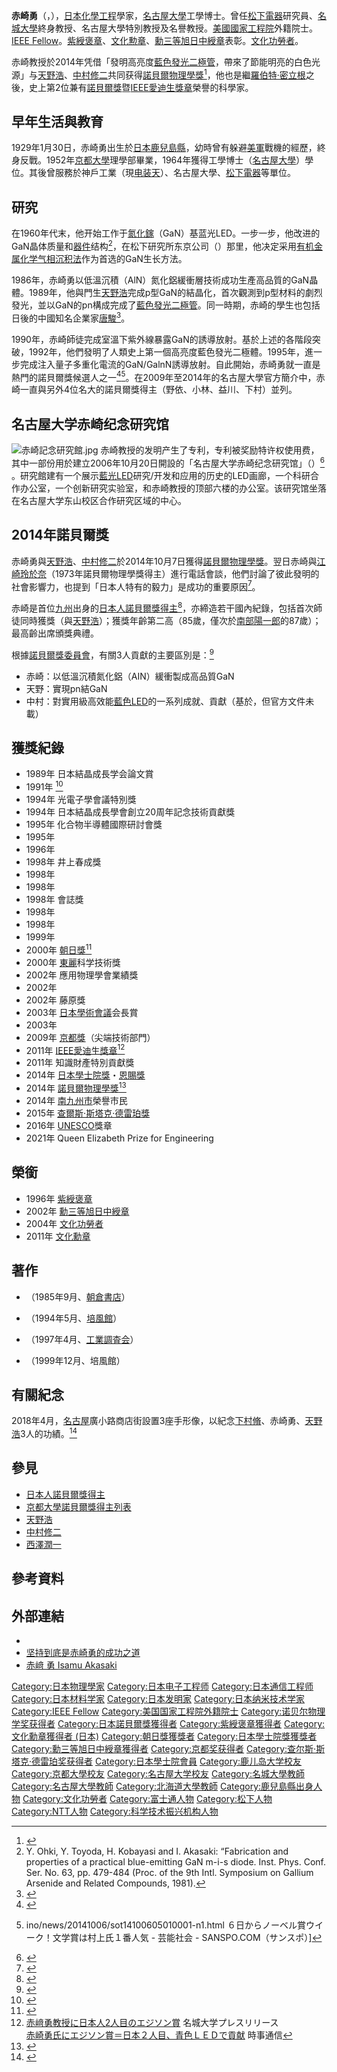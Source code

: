 {{Correct title|赤﨑勇|reason=命名}}
{{Infobox scientist
| name              = 赤崎勇{{Nobel icon|2014年諾貝爾物理學獎|諾貝爾物理學獎}}<br>{{lang|ja|赤﨑 勇（あかさき いさむ）}}
| image             = Isamu_Akasaki_20141211.jpg <!-- only free-content images are allowed for depicting living people - see [[WP:NONFREE|WP:NONFREE]] -->
| image_size        = 
| alt               = 
| caption           = 
| birth_date        = {{Birth date|1929|1|30|mf=y}}
| birth_place       = {{EOJ}}[[鹿兒島縣|鹿兒島縣]][[川邊郡|川邊郡]][[知覽町|知覽村]]（現[[南九州市|南九州市]]）
| death_date        = {{Death date and age|2021|4|1|1929|1|30}} 
| death_place       = {{JPN}}[[愛知縣|愛知縣]][[名古屋市|名古屋市]]
| residence         = 
| citizenship       = 
| nationality       = {{JPN}}
| fields            = [[物理學|物理學]]、工程學
| workplaces        = [[松下電器|松下電器]]<br>[[名城大學|名城大學]]<br>[[名古屋大學|名古屋大學]]
| alma_mater        = [[京都大學|京都大學]]<br>[[名古屋大學|名古屋大學]]
| doctoral_advisor  = 
| academic_advisors = 
| doctoral_students = [[File:Nobel_prize_medal.svg|20px]][[天野浩|天野浩]]
| notable_students  = 
| known_for         = 開發[[氮化鎵|氮化鎵]]結晶化技術，完成世界第一個高亮度的[[藍色發光二極管|藍色發光二極管]]
| author_abbrev_bot = 
| author_abbrev_zoo = 
| influences        = 
| influenced        = 
| awards            =  {{link-ja|C&C獎|C&C賞}}（1998）<br>{{lang|en|IEEE Jack A. Morton Award}}（1998）<br>[[朝日獎|朝日獎]]（2000）<br>[[文化功勞者|文化功勞者]]（2004）<br>[[京都獎|京都獎]]（2009）<br>[[IEEE愛迪生獎章|IEEE愛迪生獎章]]（2011）<br>[[文化勋章_(日本)|文化勳章]]（2011）<br>[[日本學士院獎|日本學士院獎]]・[[恩賜獎|恩賜獎]]（2014）<br>[[諾貝爾物理學獎|諾貝爾物理學獎]]（2014）<br>[[查爾斯·斯塔克·德雷珀獎|查爾斯·斯塔克·德雷珀獎]]（2015）
| signature         = <!--(filename only)-->
| signature_alt     = 
| footnotes         = 親屬：<br>{{link-ja|赤崎正則|赤崎正則}}（兄）
| spouse            = 赤崎陵子
}}
{{Japanese|japanese=赤﨑 勇|kana=あかさき いさむ|romaji=Akasaki Isamu}}

'''赤崎勇'''（{{jpn|j=赤﨑 勇|hg=あかさき いさむ|rm=Akasaki Isamu|f=h}}，{{bd|1929年|1月30日|2021年|4月1日|catIdx=Akasaki}}），[[日本|日本]][[化學工程|化學工程]]學家，[[名古屋大學|名古屋大學]]工學博士。曾任[[松下電器|松下電器]]研究員、[[名城大學|名城大學]]終身教授、名古屋大學特別教授及名譽教授。[[美國國家工程院|美國國家工程院]]外籍院士。[[:Category:IEEE_Fellow|IEEE Fellow]]。[[紫綬褒章|紫綬褒章]]、[[日本文化勛章|文化勲章]]、[[旭日章|勳三等旭日中綬章]]表彰。[[文化功勞者|文化功勞者]]。

赤崎教授於2014年凭借「發明高亮度[[藍色發光二極管|藍色發光二極管]]，帶來了節能明亮的白色光源」与[[天野浩|天野浩]]、[[中村修二|中村修二]]共同获得[[諾貝爾物理學獎|諾貝爾物理學獎]]<ref>{{cite web|url=http://www.nobelprize.org/nobel_prizes/physics/laureates/2014/press.pdf|work=Nobel Prize|date=2014-10-07|title=The Nobel Prize in Physics 2014|access-date=2014-10-07|archive-date=2014-10-07|archive-url=https://web.archive.org/web/20141007122419/http://www.nobelprize.org/nobel_prizes/physics/laureates/2014/press.pdf|dead-url=no}}</ref>，他也是繼[[羅伯特·密立根|羅伯特·密立根]]之後，史上第2位兼有[[諾貝爾獎|諾貝爾獎]]暨[[IEEE愛迪生獎章|IEEE愛迪生獎章]]榮譽的科學家。

== 早年生活與教育 ==
1929年1月30日，赤崎勇出生於[[日本|日本]][[鹿兒島縣|鹿兒島縣]]，幼時曾有躲避[[美軍|美軍]]戰機的經歷，終身反戰。1952年[[京都大學|京都大學]]理學部畢業，1964年獲得工學博士（[[名古屋大學|名古屋大學]]）學位。其後曾服務於神戶工業（現[[电装天|电装天]]）、名古屋大學、[[松下電器|松下電器]]等單位。

== 研究 ==
在1960年代末，他开始工作于[[氮化鎵|氮化鎵]]（GaN）基蓝光LED。一步一步，他改进的GaN晶体质量和[[電子元件|器件]]结构<ref>Y. Ohki, Y. Toyoda, H. Kobayasi and I. Akasaki: “Fabrication and properties of a practical blue-emitting GaN m-i-s diode. Inst. Phys. Conf. Ser. No. 63, pp. 479-484 (Proc. of the 9th Intl. Symposium on Gallium Arsenide and Related Compounds, 1981).</ref>，在松下研究所东京公司（{{lang|en|MRIT}}）那里，他决定采用[[有机金属化学气相沉积法|有机金属化学气相沉积法]]作为首选的GaN生长方法。

1986年，赤崎勇以低溫沉積（AlN）氮化鋁緩衝層技術成功生產高品質的GaN晶體。1989年，他與門生[[天野浩|天野浩]]完成p型GaN的結晶化，首次觀測到p型材料的劇烈發光，並以GaN的pn構成完成了[[藍色發光二極管|藍色發光二極管]]。同一時期，赤崎的學生也包括日後的中國知名企業家[[唐駿|唐駿]]<ref>{{Cite web |url=http://t.qq.com/juntang?pagesetHome=0 |title=唐骏的微博_騰訊微博 |access-date=2014-12-08 |archive-date=2020-02-19 |archive-url=https://web.archive.org/web/20200219014607/http://t.qq.com/juntang?pagesetHome=0 |dead-url=no }}</ref>。

1990年，赤崎師徒完成室溫下紫外線暴露GaN的誘導放射。基於上述的各階段突破，1992年，他們發明了人類史上第一個高亮度藍色發光二極體。1995年，進一步完成注入量子多重化電流的GaN/GalnN誘導放射。自此開始，赤崎勇就一直是熱門的諾貝爾獎候選人之一<ref>{{lang|ja|[http://www.47news.jp/47topics/e/258051.php 【２０１４年ノーベル賞週間】憲法９条保持の日本国民との予想も 村上春樹氏に注目 : 47トピックス - 47NEWS（よんななニュース）]}}</ref><ref>{{lang|ja|[http://www.sanspo.com/ge}}ino/news/20141006/sot14100605010001-n1.html ６日からノーベル賞ウイーク！文学賞は村上氏１番人気 - 芸能社会 - SANSPO.COM（サンスポ）]{{dead link|date=2018年4月 |bot=InternetArchiveBot |fix-attempted=yes }}</ref>。在2009年至2014年的名古屋大學官方簡介中，赤崎一直與另外4位名大的諾貝爾獎得主（野依、小林、益川、下村）並列。

== 名古屋大学赤崎纪念研究馆 ==
[[File:赤崎記念研究館.jpg|thumb]]
赤崎教授的发明产生了专利，专利被奖励特许权使用费，其中一部份用於建立2006年10月20日開設的「名古屋大学赤崎纪念研究馆」（{{lang|en|Nagoya University Akasaki Institute}}）<ref>{{cite web |url=http://www.nagoya-u.ac.jp/en/about-nu/pdf/profile2008_en.pdf |title=存档副本 |accessdate=2012-04-13 |deadurl=yes |archiveurl=https://web.archive.org/web/20121017215447/http://www.nagoya-u.ac.jp/en/about-nu/pdf/profile2008_en.pdf |archivedate=2012-10-17 }}</ref> 。研究館建有一个展示[[藍光LED|藍光LED]]研究/开发和应用的历史的LED画廊，一个科研合作办公室，一个创新研究实验室，和赤崎教授的顶部六楼的办公室。该研究馆坐落在名古屋大学东山校区合作研究区域的中心。

== 2014年諾貝爾獎 ==
赤崎勇與[[天野浩|天野浩]]、[[中村修二|中村修二]]於2014年10月7日獲得[[諾貝爾物理學獎|諾貝爾物理學獎]]。翌日赤崎與[[江崎玲於奈|江崎玲於奈]]（1973年諾貝爾物理學獎得主）進行電話會談，他們討論了彼此發明的社會影響力，也提到「日本人特有的毅力」是成功的重要原因<ref>{{Cite web |url=http://www.sankei.com/life/news/141008/lif1410080058-n1.html |title=【ノーベル物理学賞】赤崎氏と江崎玲於奈氏対談　「皆さん、耳を傾けるようになります」（1/2ページ） - 産経ニュース |access-date=2015-04-23 |archive-date=2021-01-07 |archive-url=https://web.archive.org/web/20210107190728/https://www.sankei.com/life/news/141008/lif1410080058-n1.html |dead-url=no }}</ref>。

赤崎是首位[[九州_(日本)|九州]]出身的[[日本人諾貝爾獎得主|日本人諾貝爾獎得主]]<ref>{{lang|ja|[http://www.nishinippon.co.jp/feature/gougai/article/119119 九州出身者で初 赤崎勇氏にノーベル賞 中村、天野両氏とともに物理学賞 - 西日本新聞]}}</ref>，亦締造若干國內紀錄，包括首次師徒同時獲獎（與[[天野浩|天野浩]]）；獲獎年齡第二高（85歲，僅次於[[南部陽一郎|南部陽一郎]]的87歲）；最高齡出席頒獎典禮。

根據[[諾貝爾獎委員會|諾貝爾獎委員會]]，有關3人貢獻的主要區別是：<ref>{{Cite web |url=http://www.vjmedia.com.hk/articles/2015/09/05/115224 |title=存档副本 |access-date=2015-09-06 |archive-url=https://web.archive.org/web/20150906163335/http://www.vjmedia.com.hk/articles/2015/09/05/115224 |archive-date=2015-09-06 |dead-url=yes }}</ref>
*赤崎：以低溫沉積氮化鋁（AIN）緩衝製成高品質GaN
*天野：實現pn結GaN
*中村：對實用級高效能[[藍色發光二極體|藍色LED]]的一系列成就、貢獻（基於{{link-en|InGaN|Indium gallium nitride}}，但官方文件未載）

== 獲獎紀錄 ==
{{colbegin||30em}}
* 1989年 日本結晶成長学会論文賞
* 1991年 {{link-ja|中日文化獎|中日文化賞}}<ref>{{Cite web|url=http://www.chunichi.co.jp/info/award/culture/page05.html|title=中日文化賞：第41回-第50回受賞者|publisher=中日新聞|accessdate=2009-10-26|archive-url=https://web.archive.org/web/20100312000443/http://www.chunichi.co.jp/info/award/culture/page05.html|archive-date=2010-03-12|dead-url=yes}}</ref>
* 1994年 光電子學會議特別獎
* 1994年 日本結晶成長學會創立20周年記念技術貢獻獎
* 1995年 化合物半導體國際研討會獎
* 1995年 {{lang|en|Heinrich Welker Gold Medal}}
* 1996年 {{lang|en|[[IEEE|IEEE]] Lasers and Electro-Optics Society's Engineering Achievement Award}}
* 1998年 井上春成獎
* 1998年 {{link-ja|C&C獎|C&C賞}}
* 1998年 {{lang|en|Laudise Prize}}
* 1998年 {{link-ja|應用物理學會|応用物理学会}}會誌獎
* 1998年 {{lang|en|IEEE Jack A. Morton Award}}
* 1998年 {{lang|en|British Rank Prize}}
* 1999年 {{lang|en|Solid State Science and Technology Award}}
* 2000年 [[朝日獎|朝日獎]]<ref>{{Cite web|url=http://www.asahi.com/shimbun/award/asahiaward/winners.html#winners2000|title=朝日賞：過去の受賞者|publisher=朝日新聞|accessdate=2009-11-04|archive-date=2012-07-20|archive-url=https://archive.today/20120720001348/http://www.asahi.com/shimbun/award/asahiaward/winners.html#winners2000|dead-url=no}}</ref>
* 2000年 [[東麗|東麗]]科学技術獎
* 2002年 應用物理學會業績獎
* 2002年 {{link-ja|武田獎|武田賞}}
* 2002年 藤原獎
* 2003年 [[日本學術會議|日本學術會議]]会長賞
* 2003年 {{lang|en|SSDM Award}}
* 2009年 [[京都獎|京都獎]]（尖端技術部門）
* 2011年 [[IEEE愛迪生獎章|IEEE愛迪生獎章]]<ref>[http://www.meijo-u.ac.jp/news_event/news/2011/2258.html 赤﨑勇教授に日本人2人目のエジソン賞] {{Wayback|url=http://www.meijo-u.ac.jp/news_event/news/2011/2258.html |date=20110921045048 }}名城大学プレスリリース<br />[http://www.jiji.com/jc/c?g=soc_30&k=2011081100893 赤崎勇氏にエジソン賞＝日本２人目、青色ＬＥＤで貢献] {{Wayback|url=http://www.jiji.com/jc/c?g=soc_30&k=2011081100893 |date=20150501151155 }}時事通信</ref>
* 2011年 {{link-ja|科學技術振興機構|科学技術振興機構}}知識財產特別貢獻獎
* 2014年 [[日本學士院獎|日本學士院獎]]・[[恩賜獎|恩賜獎]]
* 2014年 [[諾貝爾物理學獎|諾貝爾物理學獎]]<ref>{{Cite web |url=http://www.nobelprize.org/nobel_prizes/physics/laureates/2014/press.html |title=存档副本 |access-date=2014-10-07 |archive-date=2017-10-19 |archive-url=https://web.archive.org/web/20171019082320/https://www.nobelprize.org/nobel_prizes/physics/laureates/2014/press.html |dead-url=no }}</ref>
* 2014年 [[南九州市|南九州市]]榮譽市民
* 2015年 [[查爾斯·斯塔克·德雷珀獎|查爾斯·斯塔克·德雷珀獎]]
* 2016年 [[UNESCO|UNESCO]]獎章
* 2021年 Queen Elizabeth Prize for Engineering
{{colend}}

== 榮銜 ==
*1996年 [[紫綬褒章|紫綬褒章]]
*2002年 [[旭日章|勳三等旭日中綬章]]
*2004年 [[文化功勞者|文化功勞者]]
*2011年 [[日本文化勛章|文化勳章]]

== 著作 ==
* {{lang|ja|電気・電子材料}}（1985年9月、[[朝倉書店|朝倉書店]]）
* {{lang|ja|III-V族化合物半導体}}（1994年5月、[[培風館|培風館]]）
* {{lang|ja|青色発光デバイスの魅力―広汎な応用分野を開く}}（1997年4月、[[工業調査会|工業調査会]]）
* {{lang|ja|III族窒化物半導体}}（1999年12月、培風館）

== 有關紀念 ==
2018年4月，[[名古屋|名古屋]]廣小路商店街設置3座手形像，以紀念[[下村脩|下村脩]]、赤崎勇、[[天野浩|天野浩]]3人的功績。<ref>{{Cite web |url=https://www.asahi.com/articles/ASL4M5SG5L4MOIPE02V.html |title=ふれて目指そうノーベル賞学者　名古屋に手形像完成：朝日新聞デジタル |access-date=2018-05-02 |archive-date=2018-05-02 |archive-url=https://web.archive.org/web/20180502135940/https://www.asahi.com/articles/ASL4M5SG5L4MOIPE02V.html |dead-url=no }}</ref>

== 參見 ==
{{portal box|人物|物理學}}
* [[日本人諾貝爾獎得主|日本人諾貝爾獎得主]]
* [[京都大學諾貝爾獎得主列表|京都大學諾貝爾獎得主列表]]
* [[天野浩|天野浩]]
* [[中村修二|中村修二]]
* [[西澤潤一|西澤潤一]]

== 參考資料 ==
<references/>

== 外部連結 ==
* [http://sc-smn.jst.go.jp/playprg/index/3075 {{lang|ja|「青色発光ダイオード開発物語～赤﨑勇 その人と仕事～」 - （全44分） 2004年}}]{{Dead link|date=2018年8月 |bot=InternetArchiveBot |fix-attempted=yes }}{{ja icon}}
* [https://web.archive.org/web/20141019045056/http://www.qstheory.cn/science/2014-10/17/c_1112860978.htm 坚持到底是赤崎勇的成功之道]{{zh icon}}
* [http://www.chem-station.com/cn/chemists/2015/07/赤﨑-勇-isamu-akasaki.html 赤﨑 勇 Isamu Akasaki] {{Wayback|url=http://www.chem-station.com/cn/chemists/2015/07/%E8%B5%A4%EF%A8%91-%E5%8B%87-isamu-akasaki.html |date=20170420235520 }}{{zh icon}}

{{诺贝尔物理学奖获得者 (2001年－2025年)}}
{{2014年诺贝尔奖获得者}}
{{日本諾貝爾獎得主}}
{{京都奖获得者|advanced-technology}}
{{IEEE愛迪生獎章獲獎者 2001–2025}}
{{查尔斯·斯塔克·德雷珀奖获得者}}

{{Authority control}}
{{DEFAULTSORT:Akasaki Isamu}}
[[Category:日本物理學家|Category:日本物理學家]]
[[Category:日本电子工程师|Category:日本电子工程师]]
[[Category:日本通信工程师|Category:日本通信工程师]]
[[Category:日本材料学家|Category:日本材料学家]]
[[Category:日本发明家|Category:日本发明家]]
[[Category:日本纳米技术学家|Category:日本纳米技术学家]]
[[Category:IEEE_Fellow|Category:IEEE Fellow]]
[[Category:美国国家工程院外籍院士|Category:美国国家工程院外籍院士]]
[[Category:诺贝尔物理学奖获得者|Category:诺贝尔物理学奖获得者]]
[[Category:日本諾貝爾獎獲得者|Category:日本諾貝爾獎獲得者]]
[[Category:紫綬褒章獲得者|Category:紫綬褒章獲得者]]
[[Category:文化勳章獲得者_(日本)|Category:文化勳章獲得者 (日本)]]
[[Category:朝日獎獲獎者|Category:朝日獎獲獎者]]
[[Category:日本學士院獎獲獎者|Category:日本學士院獎獲獎者]]
[[Category:勳三等旭日中綬章獲得者|Category:勳三等旭日中綬章獲得者]]
[[Category:京都奖获得者|Category:京都奖获得者]]
[[Category:查尔斯·斯塔克·德雷珀奖获得者|Category:查尔斯·斯塔克·德雷珀奖获得者]]
[[Category:日本學士院會員|Category:日本學士院會員]]
[[Category:鹿儿岛大学校友|Category:鹿儿岛大学校友]]
[[Category:京都大學校友|Category:京都大學校友]]
[[Category:名古屋大学校友|Category:名古屋大学校友]]
[[Category:名城大學教師|Category:名城大學教師]]
[[Category:名古屋大學教師|Category:名古屋大學教師]]
[[Category:北海道大學教師|Category:北海道大學教師]]
[[Category:鹿兒島縣出身人物|Category:鹿兒島縣出身人物]]
[[Category:文化功勞者|Category:文化功勞者]]
[[Category:富士通人物|Category:富士通人物]]
[[Category:松下人物|Category:松下人物]]
[[Category:NTT人物|Category:NTT人物]]
[[Category:科学技术振兴机构人物|Category:科学技术振兴机构人物]]
